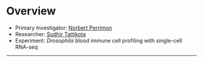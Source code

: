 # Overview

- Primary Investigator: [Norbert Perrimon](mailto:perrimon@genetics.med.harvard.edu)
- Researcher: [Sudhir Tattikota](mailto:sudhir_gt@hms.harvard.edu)
- Experiment: *Drosophila* blood immune cell profiling with single-cell RNA-seq



* * *
